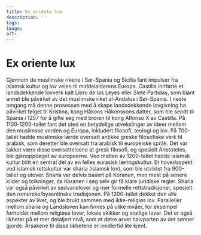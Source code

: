 ```yaml
---
title: Ex oriente lux
description: ''
tags:
image: 
alt: 
---
```


# Ex oriente lux

Gjennom de muslimske rikene i Sør-Spania og Sicilia fant impulser fra islamsk kultur og lov veien til middelalderens Europa. Castilla innførte et landsdekkende lovverk kalt Libro de las Leyes eller Siete Partidas, som blant annet ble påvirket av det muslimske riket al-Andalus i Sør-Spania. I neste omgang må denne prosessen med å skape landsdekkende lovgivning ha påvirket følget til Kristina, kong Håkons Håkonssons datter, som ble sendt til Spania i 1257 for å gifte seg med broren til kong Alfonso X av Castilla. På 1100-1200-tallet fant det sted en betydelige utvekslinger av ideer mellom den muslimske verden og Europa, inkludert filosofi, teologi og lov. På 700-tallet hadde muslimske lærde oversatt antikke greske filosofiske verk til arabisk, som deretter ble oversatt fra arabisk til europeiske språk. Det var takket være disse oversettelsene at gresk filosofi, og spesielt Aristoteles, ble gjenoppdaget av europeerne. Ved midten av 1200-tallet hadde islamsk kultur blitt en sentral del av en felles eurasisk læringskultur. Et hovedaspekt ved islamsk rettskultur var sharia (islamsk lov), som ble utviklet fra 900-tallet og utover. Sharia var delvis basert på Koranen, men mest på senere kilder og tolkninger, da Koranen i seg selv gir få klare juridiske regler. Sharia var også påvirket av sedvanelover og mer formelle rettstradisjoner, spesielt den romerske/bysantinske tradisjonen. På 1200-tallet dekket den alle aspekter av livet, og ble brukt sammen med ikke-religiøs lov. Paralleller mellom sharia og Landsloven kan finnes på ulike nivåer, for eksempel forholdet mellom religiøse lover, lokale skikker og statlige lover. Det er også likheter på et mer detaljert nivå, som at døtre arvet halvparten av det sønner gjorde. Årsakene til disse likhetene er imidlertid lite kjent.
